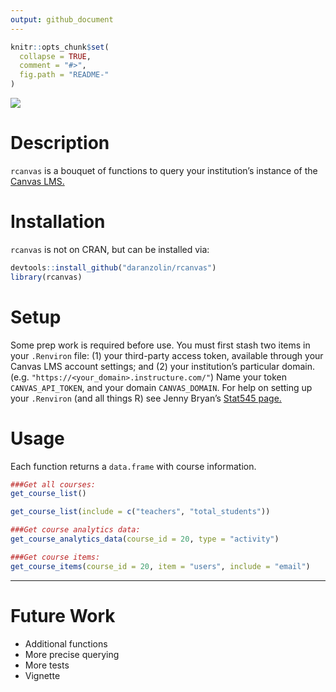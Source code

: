 ```yaml
---
output: github_document
---
```


<!-- README.md is generated from README.Rmd. Please edit that file -->

```r
knitr::opts_chunk$set(
  collapse = TRUE,
  comment = "#>",
  fig.path = "README-"
)
```

![](https://avatars3.githubusercontent.com/u/515326?v=3&s=400)

# Description

`rcanvas` is a bouquet of functions to query your institution's instance of the [Canvas LMS.](https://www.canvaslms.com)

# Installation

`rcanvas` is not on CRAN, but can be installed via:

```r
devtools::install_github("daranzolin/rcanvas")
library(rcanvas)
```

# Setup

Some prep work is required before use. You must first stash two items in your `.Renviron` file: (1) your third-party access token, available through your Canvas LMS account settings; and (2) your institution's particular domain. (e.g. `"https://<your_domain>.instructure.com/"`) Name your token `CANVAS_API_TOKEN`, and your domain `CANVAS_DOMAIN`. For help on setting up your `.Renviron` (and all things R) see Jenny Bryan's [Stat545 page.](http://stat545.com/bit003_api-key-env-var.html)

# Usage

Each function returns a `data.frame` with course information.

```r
###Get all courses:
get_course_list()

get_course_list(include = c("teachers", "total_students"))

###Get course analytics data:
get_course_analytics_data(course_id = 20, type = "activity")

###Get course items:
get_course_items(course_id = 20, item = "users", include = "email")

```

***

# Future Work
* Additional functions
* More precise querying
* More tests
* Vignette

